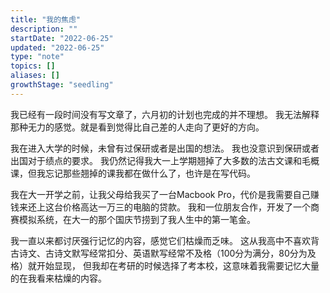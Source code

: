 ---
title: "我的焦虑"
description: ""
startDate: "2022-06-25"
updated: "2022-06-25"
type: "note"
topics: []
aliases: []
growthStage: "seedling"
---

我已经有一段时间没有写文章了，六月初的计划也完成的并不理想。
我无法解释那种无力的感觉。就是看到觉得比自己差的人走向了更好的方向。

我在进入大学的时候，未曾有过保研或者是出国的想法。
我也没意识到保研或者出国对于绩点的要求。
我仍然记得我大一上学期翘掉了大多数的法古文课和毛概课，但我忘记那些翘掉的课我都在做什么了，也许是在写代码。

我在大一开学之前，让我父母给我买了一台Macbook Pro，代价是我需要自己赚钱来还上这台价格高达一万三的电脑的贷款。
我和一位朋友合作，开发了一个商赛模拟系统，在大一的那个国庆节捞到了我人生中的第一笔金。

我一直以来都讨厌强行记忆的内容，感觉它们枯燥而乏味。
这从我高中不喜欢背古诗文、古诗文默写经常扣分、英语默写经常不及格（100分为满分，80分为及格）就开始显现，
但我却在考研的时候选择了考本校，这意味着我需要记忆大量的在我看来枯燥的内容。